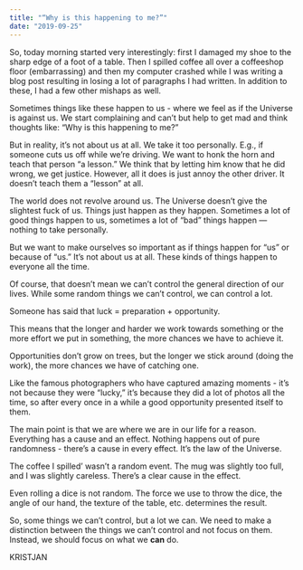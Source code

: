 ```yaml
---
title: "“Why is this happening to me?”"
date: "2019-09-25"
---
```


So, today morning started very interestingly: first I damaged my shoe to the sharp edge of a foot of a table. Then I spilled coffee all over a coffeeshop floor (embarrassing) and then my computer crashed while I was writing a blog post resulting in losing a lot of paragraphs I had written. In addition to these, I had a few other mishaps as well.

Sometimes things like these happen to us - where we feel as if the Universe is against us. We start complaining and can’t but help to get mad and think thoughts like: “Why is this happening to me?”

But in reality, it’s not about us at all. We take it too personally. E.g., if someone cuts us off while we’re driving. We want to honk the horn and teach that person “a lesson.” We think that by letting him know that he did wrong, we get justice. However, all it does is just annoy the other driver. It doesn’t teach them a “lesson” at all.

The world does not revolve around us. The Universe doesn’t give the slightest fuck of us. Things just happen as they happen. Sometimes a lot of good things happen to us, sometimes a lot of “bad” things happen — nothing to take personally.

But we want to make ourselves so important as if things happen for “us” or because of “us.” It’s not about us at all. These kinds of things happen to everyone all the time.

Of course, that doesn’t mean we can’t control the general direction of our lives. While some random things we can’t control, we can control a lot.

Someone has said that luck = preparation + opportunity.

This means that the longer and harder we work towards something or the more effort we put in something, the more chances we have to achieve it.

Opportunities don’t grow on trees, but the longer we stick around (doing the work), the more chances we have of catching one.

Like the famous photographers who have captured amazing moments - it’s not because they were “lucky,” it’s because they did a lot of photos all the time, so after every once in a while a good opportunity presented itself to them.

The main point is that we are where we are in our life for a reason. Everything has a cause and an effect. Nothing happens out of pure randomness - there’s a cause in every effect. It’s the law of the Universe.

The coffee I spilled’ wasn’t a random event. The mug was slightly too full, and I was slightly careless. There’s a clear cause in the effect.

Even rolling a dice is not random. The force we use to throw the dice, the angle of our hand, the texture of the table, etc. determines the result.

So, some things we can’t control, but a lot we can. We need to make a distinction between the things we can’t control and not focus on them. Instead, we should focus on what we **can** do.

KRISTJAN
